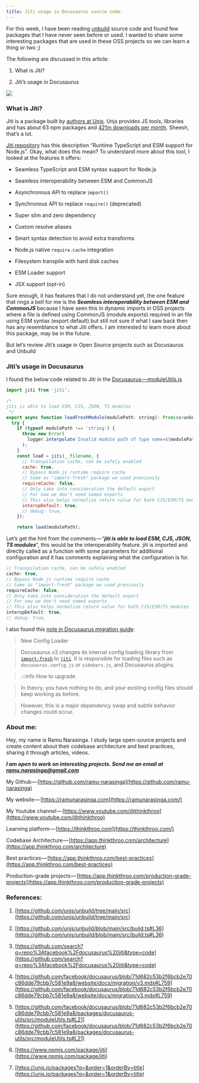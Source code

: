 ```yaml
---
title: Jiti usage in Docusaurus source code.
---
```


For this week, I have been reading [unbuild](https://github.com/unjs/unbuild) source code and found few packages that I have never seen before or used. I wanted to share some interesting packages that are used in these OSS projects so we can learn a thing or two ;)

The following are discussed in this article:

1. What is Jiti?
    
2. Jiti’s usage in Docusaurus
    

![](https://cdn-images-1.medium.com/max/1600/1*0p3E1fZ7ERKJKI52OPNKYQ.png)

### What is Jiti?

Jiti is a package built by [authors at Unjs](https://github.com/unjs). Unjs provides JS tools, libraries and has about 63 npm packages and [421m downloads per month](https://unjs.io/packages?q=&order=1&orderBy=title). Sheesh, that’s a lot.

[Jiti repository](https://github.com/unjs/jiti#readme) has this description “Runtime TypeScript and ESM support for Node.js”. Okay, what does this mean? To understand more about this tool, I looked at the features it offers:

* Seamless TypeScript and ESM syntax support for Node.js
    
* Seamless interoperability between ESM and CommonJS
    
* Asynchronous API to replace `import()`
    
* Synchronous API to replace `require()` (deprecated)
    
* Super slim and zero dependency
    
* Custom resolve aliases
    
* Smart syntax detection to avoid extra transforms
    
* Node.js native `require.cache` integration
    
* Filesystem transpile with hard disk caches
    
* ESM Loader support
    
* JSX support (opt-in)
    

Sure enough, it has features that I do not understand yet, the one feature that rings a bell for me is the ***Seamless interoperability between ESM and CommonJS*** because I have seen this in dynamic imports in OSS projects where a file is defined using CommonJS (module.exports) required in an file using ESM syntax (export default) but still not sure if what I saw back then has any resemblance to what Jiti offers. I am interested to learn more about this package, may be in the future.

But let’s review Jiti’s usage in Open Source projects such as Docusaurus and Unbuild

### Jiti’s usage in Docusaurus

I found the below code related to Jiti in the [Docusaurus — moduleUtils.js](https://github.com/facebook/docusaurus/blob/71d682c53b2f6bcb2e70c86dde79cbb7c581e9a8/packages/docusaurus-utils/src/moduleUtils.ts#L21)

```js
import jiti from 'jiti';

/*
jiti is able to load ESM, CJS, JSON, TS modules
 */
export async function loadFreshModule(modulePath: string): Promise<unknown> {
  try {
    if (typeof modulePath !== 'string') {
      throw new Error(
        logger.interpolate`Invalid module path of type name=${modulePath}`,
      );
    }
    const load = jiti(__filename, {
      // Transpilation cache, can be safely enabled
      cache: true,
      // Bypass Node.js runtime require cache
      // Same as "import-fresh" package we used previously
      requireCache: false,
      // Only take into consideration the default export
      // For now we don't need named exports
      // This also helps normalize return value for both CJS/ESM/TS modules
      interopDefault: true,
      // debug: true,
    });

    return load(modulePath);
```

Let’s get the hint from the comments — “***jiti is able to load ESM, CJS, JSON, TS modules***”, this would be the interoperability feature. jiti is imported and directly called as a function with some parameters for additional configuration and it has comments explaining what the configuration is for.

```js
// Transpilation cache, can be safely enabled
cache: true,
// Bypass Node.js runtime require cache
// Same as "import-fresh" package we used previously
requireCache: false,
// Only take into consideration the default export
// For now we don't need named exports
// This also helps normalize return value for both CJS/ESM/TS modules
interopDefault: true,
// debug: true,
```

I also found this [note in Docusaurus migration guide](https://github.com/facebook/docusaurus/blob/71d682c53b2f6bcb2e70c86dde79cbb7c581e9a8/website/docs/migration/v3.mdx#L759):

> New Config Loader

> Docusaurus v3 changes its internal config loading library from [`import-fresh`](https://github.com/sindresorhus/import-fresh) to [`jiti`](https://github.com/unjs/jiti). It is responsible for loading files such as `docusaurus.config.js` or `sidebars.js`, and Docusaurus plugins.

> :::info How to upgrade

> In theory, you have nothing to do, and your existing config files should keep working as before.

> However, this is a major dependency swap and subtle behavior changes could occur.

### About me:

Hey, my name is Ramu Narasinga. I study large open-source projects and create content about their codebase architecture and best practices, sharing it through articles, videos.

***I am open to work on interesting projects. Send me an email at ramu.narasinga@gmail.com***

My Github — [https://github.com/ramu-narasinga](https://github.com/ramu-narasinga)

My website — [https://ramunarasinga.com](https://ramunarasinga.com/)

My Youtube channel — [https://www.youtube.com/@thinkthroo](https://www.youtube.com/@thinkthroo)

Learning platform — [https://thinkthroo.com](https://thinkthroo.com/)

Codebase Architecture — [https://app.thinkthroo.com/architecture](https://app.thinkthroo.com/architecture)

Best practices — [https://app.thinkthroo.com/best-practices](https://app.thinkthroo.com/best-practices)

Production-grade projects — [https://app.thinkthroo.com/production-grade-projects](https://app.thinkthroo.com/production-grade-projects)

### References:

1. [https://github.com/unjs/unbuild/tree/main/src](https://github.com/unjs/unbuild/tree/main/src)
    
2. [https://github.com/unjs/unbuild/blob/main/src/build.ts#L36](https://github.com/unjs/unbuild/blob/main/src/build.ts#L36)
    
3. [https://github.com/search?q=repo%3Afacebook%2Fdocusaurus%20jiti&type=code](https://github.com/search?q=repo%3Afacebook%2Fdocusaurus%20jiti&type=code)
    
4. [https://github.com/facebook/docusaurus/blob/71d682c53b2f6bcb2e70c86dde79cbb7c581e9a8/website/docs/migration/v3.mdx#L759](https://github.com/facebook/docusaurus/blob/71d682c53b2f6bcb2e70c86dde79cbb7c581e9a8/website/docs/migration/v3.mdx#L759)
    
5. [https://github.com/facebook/docusaurus/blob/71d682c53b2f6bcb2e70c86dde79cbb7c581e9a8/packages/docusaurus-utils/src/moduleUtils.ts#L21](https://github.com/facebook/docusaurus/blob/71d682c53b2f6bcb2e70c86dde79cbb7c581e9a8/packages/docusaurus-utils/src/moduleUtils.ts#L21)
    
6. [https://www.npmjs.com/package/jiti](https://www.npmjs.com/package/jiti)
    
7. [https://unjs.io/packages?q=&order=1&orderBy=title](https://unjs.io/packages?q=&order=1&orderBy=title)